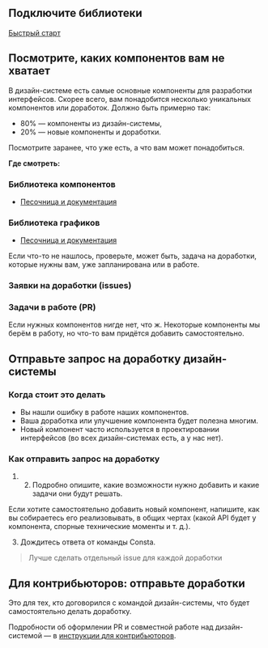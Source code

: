 ## Подключите библиотеки

[Быстрый старт](##LIBS.LIB.STAND/lib:portal/stand:startwork-start)

## Посмотрите, каких компонентов вам не хватает

В дизайн-системе есть самые основные компоненты для разработки интерфейсов. Скорее всего, вам понадобится несколько уникальных компонентов или доработок. Должно быть примерно так:

- 80% — компоненты из дизайн-системы,
- 20% — новые компоненты и доработки.

Посмотрите заранее, что уже есть, а что вам может понадобиться.

**Где смотреть:**

### Библиотека компонентов

- [Песочница и документация](##LIBS.LIB/lib:uikit)

### Библиотека графиков

- [Песочница и документация](##LIBS.LIB/lib:charts)

Если что-то не нашлось, проверьте, может быть, задача на доработки, которые нужны вам, уже запланирована или в работе.

### Заявки на доработки (issues)

### Задачи в работе (PR)

Если нужных компонентов нигде нет, что ж. Некоторые компоненты мы берём в работу, но что-то вам придётся добавить самостоятельно.

## Отправьте запрос на доработку дизайн-системы

### Когда стоит это делать

- Вы нашли ошибку в работе наших компонентов.
- Ваша доработка или улучшение компонента будет полезна многим.
- Новый компонент часто используется в проектировании интерфейсов (во всех дизайн-системах есть, а у нас нет).

### Как отправить запрос на доработку

1. 2. Подробно опишите, какие возможности нужно добавить и какие задачи они будут решать.

Если хотите самостоятельно добавить новый компонент, напишите, как вы собираетесь его реализовывать, в общих чертах (какой API будет у компонента, спорные технические моменты и т. д.).

3. Дождитесь ответа от команды Consta.

> Лучше сделать отдельный issue для каждой доработки

## Для контрибьюторов: отправьте доработки

Это для тех, кто договорился с командой дизайн-системы, что будет самостоятельно делать доработку.

Подробности об оформлении PR и совместной работе над дизайн-системой — в [инструкции для контрибьюторов](##LIBS.LIB.STAND/lib:portal/stand:contributers-owerview).
